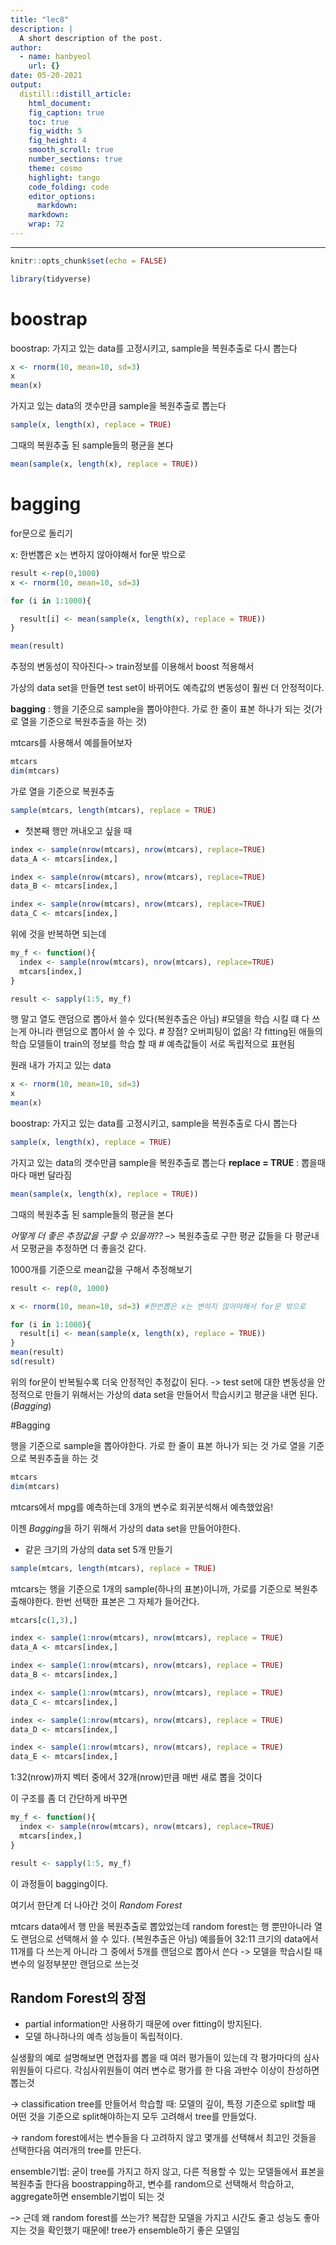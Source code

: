 ```yaml
---
title: "lec8"
description: |
  A short description of the post.
author:
  - name: hanbyeol
    url: {}
date: 05-20-2021
output:
  distill::distill_article:
    html_document:
    fig_caption: true
    toc: true
    fig_width: 5
    fig_height: 4
    smooth_scroll: true
    number_sections: true
    theme: cosmo
    highlight: tango
    code_folding: code
    editor_options: 
      markdown: 
    markdown: 
    wrap: 72
---
```

---


```r
knitr::opts_chunk$set(echo = FALSE)
```


```r
library(tidyverse)
```

# boostrap

boostrap: 가지고 있는 data를 고정시키고, sample을 복원추출로 다시 뽑는다

```r
x <- rnorm(10, mean=10, sd=3)
x
mean(x)
```

가지고 있는 data의 갯수만큼 sample을 복원추출로 뽑는다

```r
sample(x, length(x), replace = TRUE)
```


그때의 복원추출 된 sample들의 평균을 본다 

```r
mean(sample(x, length(x), replace = TRUE))
```

# bagging

for문으로 돌리기 

x: 한번뽑은 x는 변하지 않아야해서 for문 밖으로

```r
result <-rep(0,1000)
x <- rnorm(10, mean=10, sd=3)

for (i in 1:1000){

  result[i] <- mean(sample(x, length(x), replace = TRUE))
}

mean(result)
```


추정의 변동성이 작아진다-> train정보를 이용해서 boost 적용해서

가상의 data set을 만들면 test set이 바뀌어도 예측값의 변동성이 훨씬 더 안정적이다.


**bagging** : 행을 기준으로 sample을 뽑아야한다. 가로 한 줄이 표본 하나가 되는 것(가로 열을 기준으로 복원추출을 하는 것)

mtcars를 사용해서 예를들어보자

```r
mtcars
dim(mtcars)
```


가로 열을 기준으로 복원추출

```r
sample(mtcars, length(mtcars), replace = TRUE)
```

  * 첫본째 행만 꺼내오고 싶을 때

```r
index <- sample(nrow(mtcars), nrow(mtcars), replace=TRUE)
data_A <- mtcars[index,]

index <- sample(nrow(mtcars), nrow(mtcars), replace=TRUE)
data_B <- mtcars[index,]

index <- sample(nrow(mtcars), nrow(mtcars), replace=TRUE)
data_C <- mtcars[index,]

```

위에 것을 반복하면 되는데

```r
my_f <- function(){
  index <- sample(nrow(mtcars), nrow(mtcars), replace=TRUE)
  mtcars[index,]
}

result <- sapply(1:5, my_f)
```


행 말고 열도 랜덤으로 뽑아서 쓸수 있다(복원추출은 아님)
#모델을 학습 시킬 떄 다 쓰는게 아니라 랜덤으로 뽑아서 쓸 수 있다.
# 장점? 오버피팅이 없음! 각 fitting된 애들의 학습 모델들이 train의 정보를 학습 할 때 
# 예측값들이 서로 독립적으로 표현됨

원래 내가 가지고 있는 data

```r
x <- rnorm(10, mean=10, sd=3)
x
mean(x)
```

boostrap: 가지고 있는 data를 고정시키고, sample을 복원추출로 다시 뽑는다


```r
sample(x, length(x), replace = TRUE)
```

가지고 있는 data의 갯수만큼 sample을 복원추출로 뽑는다
**replace = TRUE** : 뽑을때마다 매번 달라짐

```r
mean(sample(x, length(x), replace = TRUE))
```

그때의 복원추출 된 sample들의 평균을 본다 

*어떻게 더 좋은 추정값을 구할 수 있을까??*
--> 복원추출로 구한 평균 값들을 다 평균내서 모평균을 추정하면 더 좋을것 같다.


1000개를 기준으로 mean값을 구해서 추정해보기

```r
result <- rep(0, 1000)

x <- rnorm(10, mean=10, sd=3) #한번뽑은 x는 변하지 않아야해서 for문 밖으로

for (i in 1:1000){
  result[i] <- mean(sample(x, length(x), replace = TRUE))
}
mean(result)
sd(result)
```

위의 for문이 반복될수록 더욱 안정적인 추정값이 된다. 
-> test set에 대한 변동성을 안정적으로 만들기 위해서는 가상의 data set을 만들어서 학습시키고 평균을 내면 된다. (*Bagging*)


#Bagging

행을 기준으로 sample을 뽑아야한다. 가로 한 줄이 표본 하나가 되는 것
가로 열을 기준으로 복원추출을 하는 것

```r
mtcars
dim(mtcars)
```

mtcars에서 mpg를 예측하는데 3개의 변수로 회귀분석해서 예측했었음!

이젠 *Bagging*을 하기 위해서 가상의 data set을 만들어야한다. 


  - 같은 크기의 가상의 data set 5개 만들기

```r
sample(mtcars, length(mtcars), replace = TRUE)
```

mtcars는 행을 기준으로 1개의 sample(하나의 표본)이니까, 가로를 기준으로 복원추출해야한다.
한번 선택한 표본은 그 자체가 들어간다.

```r
mtcars[c(1,3),]

index <- sample(1:nrow(mtcars), nrow(mtcars), replace = TRUE)
data_A <- mtcars[index,]

index <- sample(1:nrow(mtcars), nrow(mtcars), replace = TRUE)
data_B <- mtcars[index,]

index <- sample(1:nrow(mtcars), nrow(mtcars), replace = TRUE)
data_C <- mtcars[index,]

index <- sample(1:nrow(mtcars), nrow(mtcars), replace = TRUE)
data_D <- mtcars[index,]

index <- sample(1:nrow(mtcars), nrow(mtcars), replace = TRUE)
data_E <- mtcars[index,]
```

1:32(nrow)까지 벡터 중에서 32개(nrow)만큼 매번 새로 뽑을 것이다 

이 구조를 좀 더 간단하게 바꾸면

```r
my_f <- function(){
  index <- sample(nrow(mtcars), nrow(mtcars), replace=TRUE)
  mtcars[index,]
}

result <- sapply(1:5, my_f)
```

이 과정들이 bagging이다. 

여기서 한단계 더 나아간 것이 *Random Forest*

mtcars data에서 행 만을 복원추출로 뽑았었는데 random forest는 행 뿐만아니라 열도 랜덤으로 선택해서 쓸 수 있다. (복원추출은 아님)
예를들어 32:11 크기의 data에서 11개를 다 쓰는게 아니라 그 중에서 5개를 랜덤으로 뽑아서 쓴다 -> 모델을 학습시킬 때 변수의 일정부분만 랜덤으로 쓰는것

## Random Forest의 장점
  - partial information만 사용하기 때문에 over fitting이 방지된다.
  - 모델 하나하나의 예측 성능들이 독립적이다.

실생활의 예로 설명해보면
면접자를 뽑을 때 여러 평가들이 있는데 각 평가마다의 심사위원들이 다르다.
각심사위원들이 여러 변수로 평가를 한 다음 과반수 이상이 찬성하면 뽑는것

-> classification tree를 만들어서 학습할 때: 모델의 깊이, 특정 기준으로 split할 때 어떤 것을 기준으로 split해야하는지 모두 고려해서 tree를 만들었다. 

-> random forest에서는 변수들을 다 고려하지 않고 몇개를 선택해서 최고인 것들을 선택한다음 여러개의 tree를 만든다. 

ensemble기법: 굳이 tree를 가지고 하지 않고, 다른 적용할 수 있는 모델들에서 표본을 복원추출 한다음 boostrapping하고, 변수를 random으로 선택해서 학습하고, aggregate하면 ensemble기법이 되는 것

--> 근데 왜 random forest를 쓰는가? 복잡한 모델을 가지고 시간도 줄고 성능도 좋아지는 것을 확인했기 때문에! tree가 ensemble하기 좋은 모델임